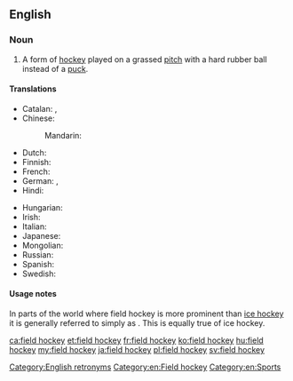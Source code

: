 {{also|field-hockey}}
==English==
{{wikipedia}}

===Noun===
{{en-noun|-}}

# A form of [[hockey]] played on a grassed [[pitch]] with a hard rubber ball instead of a [[puck]].

====Translations====
{{trans-top|form of hockey}}
* Catalan: {{t+|ca|hoquei sobre herba|m}}, {{t+|ca|hoquei}}
* Chinese:
*: Mandarin: {{t+|cmn|曲棍球|tr=qūgùnqiú|sc=Hani}}
* Dutch: {{t-needed|nl}}
* Finnish: {{t|fi|maahockey}}
* French: {{t+|fr|hockey sur gazon|m}}
* German: {{t+|de|Hockey|n}}, {{t|de|Feldhockey|n}}
* Hindi: {{t-needed|hi}}
{{trans-mid}}
* Hungarian: {{t+|hu|gyeplabda}}
* Irish: {{t|ga|haca|m}}
* Italian: {{t|it|hockey su prato|m}}
* Japanese: {{t+|ja|フィールドホッケー|tr=fīrudohokkē|sc=Jpan}}
* Mongolian: {{t|mn|талбайн хоккей|sc=Cyrl}}
* Russian: {{t|ru|хокке́й на траве́|m}}
* Spanish: {{t|es|hockey sobre hierba|m}}
* Swedish: {{t+|sv|landhockey|c}}
{{trans-bottom}}

====Usage notes====
In parts of the world where field hockey is more prominent than [[ice hockey]] it is generally referred to simply as {{m|en|hockey}}. This is equally true of ice hockey.

[[Category:English retronyms]]
[[Category:en:Field hockey]]
[[Category:en:Sports]]

[[ca:field hockey]]
[[et:field hockey]]
[[fr:field hockey]]
[[ko:field hockey]]
[[hu:field hockey]]
[[my:field hockey]]
[[ja:field hockey]]
[[pl:field hockey]]
[[sv:field hockey]]